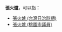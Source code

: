 '''張火爐'''，可以指：
*[[張火爐_(台灣日治時期)|張火爐 (台灣日治時期)]]
*[[張火爐_(桃園市議員)|張火爐 (桃園市議員)]]
{{disambig|cat=三字张姓人名消歧义}}